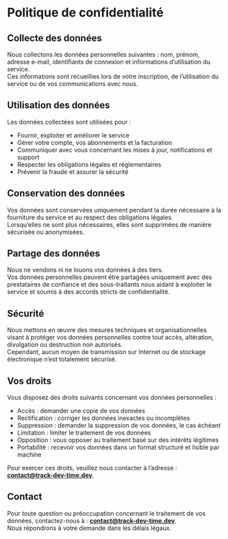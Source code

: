 # Politique de confidentialité

## Collecte des données

Nous collectons les données personnelles suivantes : nom, prénom, adresse e-mail, identifiants de connexion et informations d’utilisation du service.  
Ces informations sont recueillies lors de votre inscription, de l’utilisation du service ou de vos communications avec nous.

## Utilisation des données

Les données collectées sont utilisées pour :

- Fournir, exploiter et améliorer le service
- Gérer votre compte, vos abonnements et la facturation
- Communiquer avec vous concernant les mises à jour, notifications et support
- Respecter les obligations légales et réglementaires
- Prévenir la fraude et assurer la sécurité

## Conservation des données

Vos données sont conservées uniquement pendant la durée nécessaire à la fourniture du service et au respect des obligations légales.  
Lorsqu’elles ne sont plus nécessaires, elles sont supprimées de manière sécurisée ou anonymisées.

## Partage des données

Nous ne vendons ni ne louons vos données à des tiers.  
Vos données personnelles peuvent être partagées uniquement avec des prestataires de confiance et des sous-traitants nous aidant à exploiter le service et soumis à des accords stricts de confidentialité.

## Sécurité

Nous mettons en œuvre des mesures techniques et organisationnelles visant à protéger vos données personnelles contre tout accès, altération, divulgation ou destruction non autorisés.  
Cependant, aucun moyen de transmission sur Internet ou de stockage électronique n’est totalement sécurisé.

## Vos droits

Vous disposez des droits suivants concernant vos données personnelles :

- Accès : demander une copie de vos données
- Rectification : corriger les données inexactes ou incomplètes
- Suppression : demander la suppression de vos données, le cas échéant
- Limitation : limiter le traitement de vos données
- Opposition : vous opposer au traitement basé sur des intérêts légitimes
- Portabilité : recevoir vos données dans un format structuré et lisible par machine

Pour exercer ces droits, veuillez nous contacter à l’adresse : **contact@track-dev-time.dev**.

## Contact

Pour toute question ou préoccupation concernant le traitement de vos données, contactez-nous à : **contact@track-dev-time.dev**.  
Nous répondrons à votre demande dans les délais légaux.
